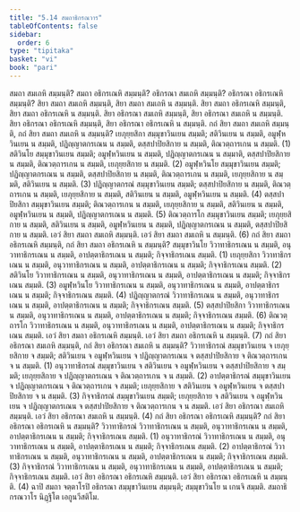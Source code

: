 ```yaml
---
title: "5.14 สมถาธิกรณวาร"
tableOfContents: false
sidebar:
  order: 6
type: "tipitaka"
basket: "vi"
book: "pari"
---
```



<DynamicBreadcrumb />

<Division number="309" book="pari">

<Paragraph number="1363" book="pari">
สมถา สมเถหิ สมฺมนฺติ? สมถา อธิกรเณหิ สมฺมนฺติ? อธิกรณา สมเถหิ สมฺมนฺติ? อธิกรณา อธิกรเณหิ สมฺมนฺติ?
</Paragraph>

<Paragraph number="1364" book="pari">
สิยา สมถา สมเถหิ สมฺมนฺติ, สิยา สมถา สมเถหิ น สมฺมนฺติ. สิยา สมถา อธิกรเณหิ สมฺมนฺติ, สิยา สมถา อธิกรเณหิ น สมฺมนฺติ. สิยา อธิกรณา สมเถหิ สมฺมนฺติ, สิยา อธิกรณา สมเถหิ น สมฺมนฺติ. สิยา อธิกรณา อธิกรเณหิ สมฺมนฺติ, สิยา อธิกรณา อธิกรเณหิ น สมฺมนฺติ.
</Paragraph>

</Division>
<Division number="310" book="pari">

<Paragraph number="1365" book="pari">
กถํ สิยา สมถา สมเถหิ สมฺมนฺติ, กถํ สิยา สมถา สมเถหิ น สมฺมนฺติ? เยภุยฺยสิกา สมฺมุขาวินเยน สมฺมติ; สติวินเยน น สมฺมติ, อมูฬฺหวินเยน น สมฺมติ, ปฏิญฺญาตกรเณน น สมฺมติ, ตสฺสปาปิยสิกาย น สมฺมติ, ติณวตฺถารเกน น สมฺมติ. (1)
</Paragraph>

<Paragraph number="1366" book="pari">
สติวินโย สมฺมุขาวินเยน สมฺมติ; อมูฬฺหวินเยน น สมฺมติ, ปฏิญฺญาตกรเณน น สมฺมาติ, ตสฺสปาปิยสิกาย น สมฺมติ, ติณวตฺถารเกน น สมฺมติ, เยภุยฺยสิกาย น สมฺมติ. (2)
</Paragraph>

<Paragraph number="1367" book="pari">
อมูฬฺหวินโย สมฺมุขาวินเยน สมฺมติ; ปฏิญฺญาตกรเณน น สมฺมติ, ตสฺสปาปิยสิกาย น สมฺมติ, ติณวตฺถารเกน น สมฺมติ, เยภุยฺยสิกาย น สมฺมติ, สติวินเยน น สมฺมติ. (3)
</Paragraph>

<Paragraph number="1368" book="pari">
ปฏิญฺญาตกรณํ สมฺมุขาวินเยน สมฺมติ; ตสฺสปาปิยสิกาย น สมฺมติ, ติณวตฺถารเกน น สมฺมติ, เยภุยฺยสิกาย น สมฺมติ, สติวินเยน น สมฺมติ, อมูฬฺหวินเยน น สมฺมติ. (4)
</Paragraph>

<Paragraph number="1369" book="pari">
ตสฺสปาปิยสิกา สมฺมุขาวินเยน สมฺมติ; ติณวตฺถารเกน น สมฺมติ, เยภุยฺยสิกาย น สมฺมติ, สติวินเยน น สมฺมติ, อมูฬฺหวินเยน น สมฺมติ, ปฏิญฺญาตกรเณน น สมฺมติ. (5)
</Paragraph>

<Paragraph number="1370" book="pari">
ติณวตฺถารโก สมฺมุขาวินเยน สมฺมติ; เยภุยฺยสิกาย น สมฺมติ, สติวินเยน น สมฺมติ, อมูฬฺหวินเยน น สมฺมติ, ปฏิญฺญาตกรเณน น สมฺมติ, ตสฺสปาปิยสิกาย น สมฺมติ. เอวํ สิยา สมถา สมเถหิ สมฺมนฺติ. เอวํ สิยา สมถา สมเถหิ น สมฺมนฺติ. (6)
</Paragraph>

</Division>
<Division number="311" book="pari">

<Paragraph number="1371" book="pari">
กถํ สิยา สมถา อธิกรเณหิ สมฺมนฺติ, กถํ สิยา สมถา อธิกรเณหิ น สมฺมนฺติ? สมฺมุขาวินโย วิวาทาธิกรเณน น สมฺมติ, อนุวาทาธิกรเณน น สมฺมติ, อาปตฺตาธิกรเณน น สมฺมติ; กิจฺจาธิกรเณน สมฺมติ. (1)
</Paragraph>

<Paragraph number="1372" book="pari">
เยภุยฺยสิกา วิวาทาธิกรเณน น สมฺมติ, อนุวาทาธิกรเณน น สมฺมติ, อาปตฺตาธิกรเณน น สมฺมติ; กิจฺจาธิกรเณน สมฺมติ. (2)
</Paragraph>

<Paragraph number="1373" book="pari">
สติวินโย วิวาทาธิกรเณน น สมฺมติ, อนุวาทาธิกรเณน น สมฺมติ, อาปตฺตาธิกรเณน น สมฺมติ; กิจฺจาธิกรเณน สมฺมติ. (3)
</Paragraph>

<Paragraph number="1374" book="pari">
อมูฬฺหวินโย วิวาทาธิกรเณน น สมฺมติ, อนุวาทาธิกรเณน น สมฺมติ, อาปตฺตาธิกรเณน น สมฺมติ; กิจฺจาธิกรเณน สมฺมติ. (4)
</Paragraph>

<Paragraph number="1375" book="pari">
ปฏิญฺญาตกรณํ วิวาทาธิกรเณน น สมฺมติ, อนุวาทาธิกรเณน น สมฺมติ, อาปตฺตาธิกรเณน น สมฺมติ; กิจฺจาธิกรเณน สมฺมติ. (5)
</Paragraph>

<Paragraph number="1376" book="pari">
ตสฺสปาปิยสิกา วิวาทาธิกรเณน น สมฺมติ, อนุวาทาธิกรเณน น สมฺมติ, อาปตฺตาธิกรเณน น สมฺมติ; กิจฺจาธิกรเณน สมฺมติ. (6)
</Paragraph>

<Paragraph number="1377" book="pari">
ติณวตฺถารโก วิวาทาธิกรเณน น สมฺมติ, อนุวาทาธิกรเณน น สมฺมติ, อาปตฺตาธิกรเณน น สมฺมติ; กิจฺจาธิกรเณน สมฺมติ. เอวํ สิยา สมถา อธิกรเณหิ สมฺมนฺติ. เอวํ สิยา สมถา อธิกรเณหิ น สมฺมนฺติ. (7)
</Paragraph>

</Division>
<Division number="312" book="pari">

<Paragraph number="1378" book="pari">
กถํ สิยา อธิกรณา สมเถหิ สมฺมนฺติ, กถํ สิยา อธิกรณา สมเถหิ น สมฺมนฺติ? วิวาทาธิกรณํ สมฺมุขาวินเยน จ เยภุยฺยสิกาย จ สมฺมติ; สติวินเยน จ อมูฬฺหวินเยน จ ปฏิญฺญาตกรเณน จ ตสฺสปาปิยสิกาย จ ติณวตฺถารเกน จ น สมฺมติ. (1)
</Paragraph>

<Paragraph number="1379" book="pari">
อนุวาทาธิกรณํ สมฺมุขาวินเยน จ สติวินเยน จ อมูฬฺหวินเยน จ ตสฺสปาปิยสิกาย จ สมฺมติ; เยภุยฺยสิกาย จ ปฏิญฺญาตกรเณน จ ติณวตฺถารเกน จ น สมฺมติ. (2)
</Paragraph>

<Paragraph number="1380" book="pari">
อาปตฺตาธิกรณํ สมฺมุขาวินเยน จ ปฏิญฺญาตกรเณน จ ติณวตฺถารเกน จ สมฺมติ; เยภุยฺยสิกาย จ สติวินเยน จ อมูฬฺหวินเยน จ ตสฺสปาปิยสิกาย จ น สมฺมติ. (3)
</Paragraph>

<Paragraph number="1381" book="pari">
กิจฺจาธิกรณํ สมฺมุขาวินเยน สมฺมติ; เยภุยฺยสิกาย จ สติวินเยน จ อมูฬฺหวินเยน จ ปฏิญฺญาตกรเณน จ ตสฺสปาปิยสิกาย จ ติณวตฺถารเกน จ น สมฺมติ. เอวํ สิยา อธิกรณา สมเถหิ สมฺมนฺติ. เอวํ สิยา อธิกรณา สมเถหิ น สมฺมนฺติ. (4)
</Paragraph>

</Division>
<Division number="313" book="pari">

<Paragraph number="1382" book="pari">
กถํ สิยา อธิกรณา อธิกรเณหิ สมฺมนฺติ? กถํ สิยา อธิกรณา อธิกรเณหิ น สมฺมนฺติ? วิวาทาธิกรณํ วิวาทาธิกรเณน น สมฺมติ, อนุวาทาธิกรเณน น สมฺมติ, อาปตฺตาธิกรเณน น สมฺมติ; กิจฺจาธิกรเณน สมฺมติ. (1)
</Paragraph>

<Paragraph number="1383" book="pari">
อนุวาทาธิกรณํ วิวาทาธิกรเณน น สมฺมติ, อนุวาทาธิกรเณน น สมฺมติ, อาปตฺตาธิกรเณน น สมฺมติ; กิจฺจาธิกรเณน สมฺมติ. (2)
</Paragraph>

<Paragraph number="1384" book="pari">
อาปตฺตาธิกรณํ วิวาทาธิกรเณน น สมฺมติ, อนุวาทาธิกรเณน น สมฺมติ, อาปตฺตาธิกรเณน น สมฺมติ; กิจฺจาธิกรเณน สมฺมติ. (3)
</Paragraph>

<Paragraph number="1385" book="pari">
กิจฺจาธิกรณํ วิวาทาธิกรเณน น สมฺมติ, อนุวาทาธิกรเณน น สมฺมติ, อาปตฺตาธิกรเณน น สมฺมติ; กิจฺจาธิกรเณน สมฺมติ. เอวํ สิยา อธิกรณา อธิกรเณหิ สมฺมนฺติ. เอวํ สิยา อธิกรณา อธิกรเณหิ น สมฺมนฺติ. (4)
</Paragraph>

<Paragraph number="1386" book="pari">
ฉาปิ สมถา จตฺตาโรปิ อธิกรณา สมฺมุขาวินเยน สมฺมนฺติ; สมฺมุขาวินโย น เกนจิ สมฺมติ.

</Paragraph>
</Division>

<Paragraph number="1387" type="center" book="pari">
สมถาธิกรณวาโร นิฏฺฐิโต เอกูนวีสติโม.
</Paragraph>